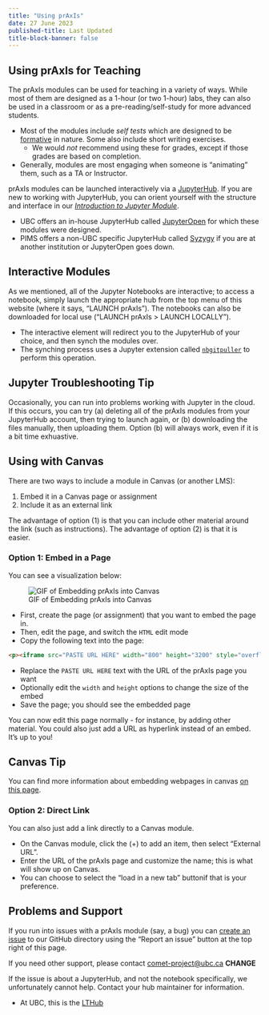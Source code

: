 ```yaml
---
title: "Using prAxIs"
date: 27 June 2023
published-title: Last Updated
title-block-banner: false
---
```


## Using prAxIs for Teaching

The prAxIs modules can be used for teaching in a variety of ways.  While most of them are designed as a 1-hour (or two 1-hour) labs, they can also be used in a classroom or as a pre-reading/self-study for more advanced students.

* Most of the modules include _self tests_ which are designed to be [formative](https://www.cmu.edu/teaching/assessment/basics/formative-summative.html) in nature.  Some also include short writing exercises.
  - We would _not_ recommend using these for grades, except if those grades are based on completion.
* Generally, modules are most engaging when someone is "animating" them, such as a TA or Instructor.

prAxIs modules can be launched interactively via a [JupyterHub](https://jupyter.org/hub). If you are new to working with JupyterHub, you can orient yourself with the structure and interface in our [_Introduction to Jupyter Module_](../docs/1_Getting_Started/getting_started_intro_to_jupyter/getting_started_intro_to_jupyter.qmd).

* UBC offers an in-house JupyterHub called [JupyterOpen](https://open.jupyter.ubc.ca/) for which these modules were designed.
* PIMS offers a non-UBC specific JupyterHub called [Syzygy](https://syzygy.ca/) if you are at another institution or JupyterOpen goes down.

## Interactive Modules

As we mentioned, all of the Jupyter Notebooks are interactive; to access a notebook, simply launch the appropriate hub from the top menu of this website (where it says, "LAUNCH prAxIs"). The notebooks can also be downloaded for local use ("LAUNCH prAxIs > LAUNCH LOCALLY").

* The interactive element will redirect you to the JupyterHub of your choice, and then synch the modules over.
* The synching process uses a Jupyter extension called [`nbgitpuller`](https://github.com/jupyterhub/nbgitpuller) to perform this operation. 

:::{.callout-tip}
## Jupyter Troubleshooting Tip
Occasionally, you can run into problems working with Jupyter in the cloud.  If this occurs, you can try (a) deleting all of the prAxIs modules from your JupyterHub account, then trying to launch again, or
(b) downloading the files manually, then uploading them.  Option (b) will always work, even if it is a bit time exhuastive.
:::

## Using with Canvas

There are two ways to include a module in Canvas (or another LMS):

1. Embed it in a Canvas page or assignment
2. Include it as an external link

The advantage of option (1) is that you can include other material around the link (such as instructions).  The advantage of option (2) is that it is easier.

### Option 1: Embed in a Page

You can see a visualization below:

![GIF of Embedding prAxIs into Canvas](../media/gif1.gif)

* First, create the page (or assignment) that you want to embed the page in.
* Then, edit the page, and switch the `HTML` edit mode
* Copy the following text into the page:

``` html
<p><iframe src="PASTE URL HERE" width="800" height="3200" style="overflow: hidden;"></iframe></p>
```

* Replace the `PASTE URL HERE` text with the URL of the prAxIs page you want
* Optionally edit the `width` and `height` options to change the size of the embed
* Save the page; you should see the embedded page

You can now edit this page normally - for instance, by adding other material.  You could also just add a URL as hyperlink instead of an embed.  It's up to you!

:::{.callout-tip}
## Canvas Tip
You can find more information about embedding webpages in canvas [on this page](https://ucfsd.instructure.com/courses/17245/pages/embedding-a-webpage-in-a-canvas-page).
:::

### Option 2: Direct Link

You can also just add a link directly to a Canvas module.

* On the Canvas module, click the (+) to add an item, then select "External URL".
* Enter the URL of the prAxIs page and customize the name; this is what will show up on Canvas.
* You can choose to select the "load in a new tab" buttonif that is your preference.


## Problems and Support

If you run into issues with a prAxIs module (say, a bug) you can [create an issue](https://docs.github.com/en/issues/tracking-your-work-with-issues/creating-an-issue) to our GitHub directory using the "Report an issue" button at the top right of this page.

If you need other support, please contact [comet-project@ubc.ca](mailto:comet-project@ubc.ca) **CHANGE**

:::{.callout-important}
If the issue is about a JupyterHub, and not the notebook specifically, we unfortunately cannot help. Contact your hub maintainer for information.

* At UBC, this is the [LTHub](https://lthub.ubc.ca/)
:::



